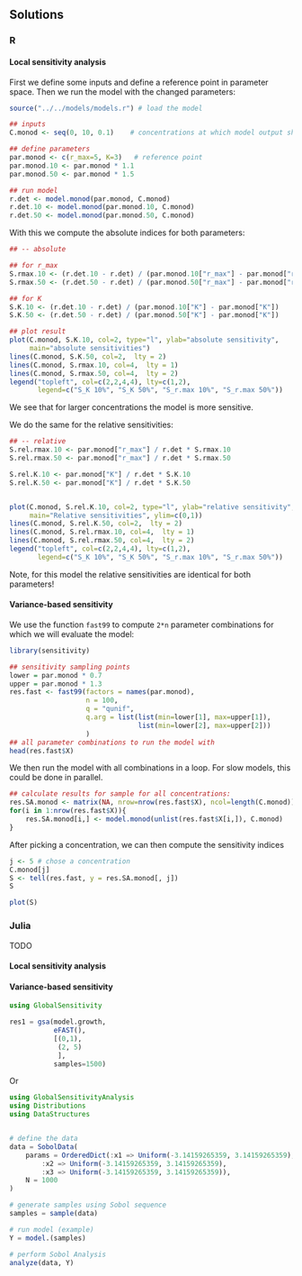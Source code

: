 
## Solutions {.tabset}

### R
#### Local sensitivity analysis

First we define some inputs and define a reference point in parameter
space. Then we run the model with the changed parameters:
```r
source("../../models/models.r") # load the model

## inputs
C.monod <- seq(0, 10, 0.1)    # concentrations at which model output should be calculated

## define parameters
par.monod <- c(r_max=5, K=3)   # reference point
par.monod.10 <- par.monod * 1.1
par.monod.50 <- par.monod * 1.5

## run model
r.det <- model.monod(par.monod, C.monod)
r.det.10 <- model.monod(par.monod.10, C.monod)
r.det.50 <- model.monod(par.monod.50, C.monod)
```
With this we compute the absolute
indices for both parameters:
```r
## -- absolute

## for r_max
S.rmax.10 <- (r.det.10 - r.det) / (par.monod.10["r_max"] - par.monod["r_max"])
S.rmax.50 <- (r.det.50 - r.det) / (par.monod.50["r_max"] - par.monod["r_max"])

## for K
S.K.10 <- (r.det.10 - r.det) / (par.monod.10["K"] - par.monod["K"])
S.K.50 <- (r.det.50 - r.det) / (par.monod.50["K"] - par.monod["K"])

## plot result
plot(C.monod, S.K.10, col=2, type="l", ylab="absolute sensitivity",
     main="absolute sensitivities")
lines(C.monod, S.K.50, col=2,  lty = 2)
lines(C.monod, S.rmax.10, col=4,  lty = 1)
lines(C.monod, S.rmax.50, col=4,  lty = 2)
legend("topleft", col=c(2,2,4,4), lty=c(1,2),
       legend=c("S_K 10%", "S_K 50%", "S_r.max 10%", "S_r.max 50%"))
```

We see that for larger concentrations the model is more sensitive.

We do the same for the relative sensitivities:
```r
## -- relative
S.rel.rmax.10 <- par.monod["r_max"] / r.det * S.rmax.10
S.rel.rmax.50 <- par.monod["r_max"] / r.det * S.rmax.50

S.rel.K.10 <- par.monod["K"] / r.det * S.K.10
S.rel.K.50 <- par.monod["K"] / r.det * S.K.50


plot(C.monod, S.rel.K.10, col=2, type="l", ylab="relative sensitivity",
     main="Relative sensitivities", ylim=c(0,1))
lines(C.monod, S.rel.K.50, col=2,  lty = 2)
lines(C.monod, S.rel.rmax.10, col=4,  lty = 1)
lines(C.monod, S.rel.rmax.50, col=4,  lty = 2)
legend("topleft", col=c(2,2,4,4), lty=c(1,2),
       legend=c("S_K 10%", "S_K 50%", "S_r.max 10%", "S_r.max 50%"))
```

Note, for this model the relative sensitivities are identical for both
parameters!


#### Variance-based sensitivity

We use the function `fast99` to compute `2*n` parameter combinations
for which we will evaluate the model:
```r
library(sensitivity)

## sensitivity sampling points
lower = par.monod * 0.7
upper = par.monod * 1.3
res.fast <- fast99(factors = names(par.monod),
                   n = 100,
                   q = "qunif",
                   q.arg = list(list(min=lower[1], max=upper[1]),
                                list(min=lower[2], max=upper[2]))
                   )
## all parameter combinations to run the model with
head(res.fast$X)
```

We then run the model with all combinations in a loop. For slow
models, this could be done in parallel.
```r
## calculate results for sample for all concentrations:
res.SA.monod <- matrix(NA, nrow=nrow(res.fast$X), ncol=length(C.monod))
for(i in 1:nrow(res.fast$X)){
    res.SA.monod[i,] <- model.monod(unlist(res.fast$X[i,]), C.monod)
}
```

After picking a concentration, we can then compute the sensitivity
indices
```r
j <- 5 # chose a concentration
C.monod[j]
S <- tell(res.fast, y = res.SA.monod[, j])
S

plot(S)
```

### Julia

TODO

#### Local sensitivity analysis

#### Variance-based sensitivity

```Julia {eval=FALSE}
using GlobalSensitivity

res1 = gsa(model.growth,
           eFAST(),
           [(0,1),
            (2, 5)
            ],
           samples=1500)
```

Or
```Julia {eval=FALSE}
using GlobalSensitivityAnalysis
using Distributions
using DataStructures


# define the data
data = SobolData(
    params = OrderedDict(:x1 => Uniform(-3.14159265359, 3.14159265359),
        :x2 => Uniform(-3.14159265359, 3.14159265359),
        :x3 => Uniform(-3.14159265359, 3.14159265359)),
    N = 1000
)

# generate samples using Sobol sequence
samples = sample(data)

# run model (example)
Y = model.(samples)

# perform Sobol Analysis
analyze(data, Y)
```
